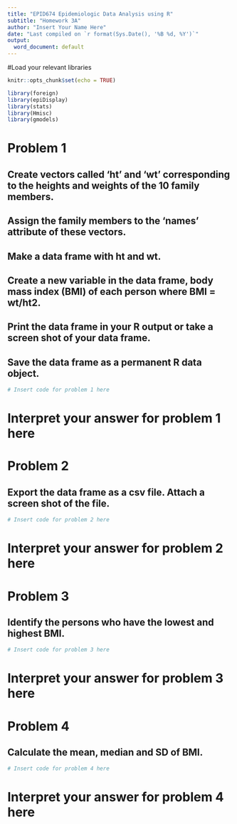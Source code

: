 ```yaml
---
title: "EPID674 Epidemiologic Data Analysis using R"
subtitle: "Homework 3A"
author: "Insert Your Name Here"
date: "Last compiled on `r format(Sys.Date(), '%B %d, %Y')`"
output:
  word_document: default
---
```


#Load your relevant libraries
```r
knitr::opts_chunk$set(echo = TRUE)

library(foreign)
library(epiDisplay)
library(stats)
library(Hmisc)
library(gmodels)

```

# Problem 1
## Create vectors called 'ht' and 'wt' corresponding to the heights and weights of the 10 family members.
## Assign the family members to the 'names' attribute of these vectors.
## Make a data frame with ht and wt.
## Create a new variable in the data frame, body mass index (BMI) of each person where BMI = wt/ht2.
## Print the data frame in your R output or take a screen shot of your data frame.
## Save the data frame as a permanent R data object.

```r
# Insert code for problem 1 here
```
# Interpret your answer for problem 1 here


# Problem 2
## Export the data frame as a csv file. Attach a screen shot of the file.
```r
# Insert code for problem 2 here
```
# Interpret your answer for problem 2 here


# Problem 3
## Identify the persons who have the lowest and highest BMI.
```r
# Insert code for problem 3 here
```
# Interpret your answer for problem 3 here


# Problem 4
## Calculate the mean, median and SD of BMI.
```r
# Insert code for problem 4 here
```
# Interpret your answer for problem 4 here

